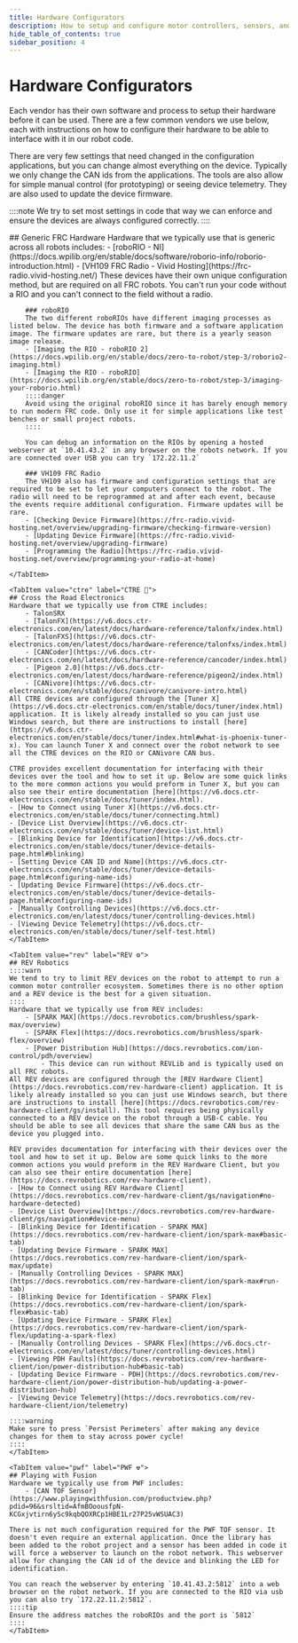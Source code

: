 ```yaml
---
title: Hardware Configurators
description: How to setup and configure motor controllers, sensors, and other hardware for an FRC robot.
hide_table_of_contents: true
sidebar_position: 4
---
```



# Hardware Configurators
Each vendor has their own software and process to setup their hardware before it can be used. There are a few common vendors we use below, each with instructions on how to configure their hardware to be able to interface with it in our robot code.

There are very few settings that need changed in the configuration applications, but you can change almost everything on the device. Typically we only change the CAN ids from the applications. The tools are also allow for simple manual control (for prototyping) or seeing device telemetry. They are also used to update the device firmware.

::::note
We try to set most settings in code that way we can enforce and ensure the devices are always configured correctly.
::::

<Tabs>
    <TabItem value="general" label="General 🧰" default>
    ## Generic FRC Hardware
    Hardware that we typically use that is generic across all robots includes:
        - [roboRIO - NI](https://docs.wpilib.org/en/stable/docs/software/roborio-info/roborio-introduction.html)
        - [VH109 FRC Radio - Vivid Hosting](https://frc-radio.vivid-hosting.net/)
        These devices have their own unique configuration method, but are required on all FRC robots. You can't run your code without a RIO and you can't connect to the field without a radio.

        ### roboRIO
        The two different roboRIOs have different imaging processes as listed below. The device has both firmware and a software application image. The firmware updates are rare, but there is a yearly season image release.
        - [Imaging the RIO - roboRIO 2](https://docs.wpilib.org/en/stable/docs/zero-to-robot/step-3/roborio2-imaging.html)
        - [Imaging the RIO - roboRIO](https://docs.wpilib.org/en/stable/docs/zero-to-robot/step-3/imaging-your-roborio.html)
        ::::danger
        Avoid using the original roboRIO since it has barely enough memory to run modern FRC code. Only use it for simple applications like test benches or small project robots.
        ::::

        You can debug an information on the RIOs by opening a hosted webserver at `10.41.43.2` in any browser on the robots network. If you are connected over USB you can try `172.22.11.2`

        ### VH109 FRC Radio
        The VH109 also has firmware and configuration settings that are required to be set to let your computers connect to the robot. The radio will need to be reprogrammed at and after each event, because the events require additional configuration. Firmware updates will be rare.
        - [Checking Device Firmware](https://frc-radio.vivid-hosting.net/overview/upgrading-firmware/checking-firmware-version)
        - [Updating Device Firmware](https://frc-radio.vivid-hosting.net/overview/upgrading-firmware)
        - [Programming the Radio](https://frc-radio.vivid-hosting.net/overview/programming-your-radio-at-home)

    </TabItem>

    <TabItem value="ctre" label="CTRE 🐔">
    ## Cross the Road Electronics
    Hardware that we typically use from CTRE includes:
        - TalonSRX
        - [TalonFX](https://v6.docs.ctr-electronics.com/en/latest/docs/hardware-reference/talonfx/index.html)
        - [TalonFXS](https://v6.docs.ctr-electronics.com/en/latest/docs/hardware-reference/talonfxs/index.html)
        - [CANCoder](https://v6.docs.ctr-electronics.com/en/latest/docs/hardware-reference/cancoder/index.html)
        - [Pigeon 2.0](https://v6.docs.ctr-electronics.com/en/latest/docs/hardware-reference/pigeon2/index.html)
        - [CANivore](https://v6.docs.ctr-electronics.com/en/stable/docs/canivore/canivore-intro.html)
    All CTRE devices are configured through the [Tuner X](https://v6.docs.ctr-electronics.com/en/stable/docs/tuner/index.html) application. It is likely already installed so you can just use Windows search, but there are instructions to install [here](https://v6.docs.ctr-electronics.com/en/stable/docs/tuner/index.html#what-is-phoenix-tuner-x). You can launch Tuner X and connect over the robot network to see all the CTRE devices on the RIO or CANivore CAN bus.

    CTRE provides excellent documentation for interfacing with their devices over the tool and how to set it up. Below are some quick links to the more common actions you would preform in Tuner X, but you can also see their entire documentation [here](https://v6.docs.ctr-electronics.com/en/stable/docs/tuner/index.html).
    - [How to Connect using Tuner X](https://v6.docs.ctr-electronics.com/en/stable/docs/tuner/connecting.html)
    - [Device List Overview](https://v6.docs.ctr-electronics.com/en/stable/docs/tuner/device-list.html)
    - [Blinking Device for Identification](https://v6.docs.ctr-electronics.com/en/stable/docs/tuner/device-details-page.html#blinking)
    - [Setting Device CAN ID and Name](https://v6.docs.ctr-electronics.com/en/stable/docs/tuner/device-details-page.html#configuring-name-ids)
    - [Updating Device Firmware](https://v6.docs.ctr-electronics.com/en/stable/docs/tuner/device-details-page.html#configuring-name-ids)
    - [Manually Controlling Devices](https://v6.docs.ctr-electronics.com/en/latest/docs/tuner/controlling-devices.html)
    - [Viewing Device Telemetry](https://v6.docs.ctr-electronics.com/en/stable/docs/tuner/self-test.html)
    </TabItem>

    <TabItem value="rev" label="REV ⚙️">
    ## REV Robotics
    ::::warn
    We tend to try to limit REV devices on the robot to attempt to run a common motor controller ecosystem. Sometimes there is no other option and a REV device is the best for a given situation.
    ::::
    Hardware that we typically use from REV includes:
        - [SPARK MAX](https://docs.revrobotics.com/brushless/spark-max/overview)
        - [SPARK Flex](https://docs.revrobotics.com/brushless/spark-flex/overview)
        - [Power Distribution Hub](https://docs.revrobotics.com/ion-control/pdh/overview)
            - This device can run without REVLib and is typically used on all FRC robots.
    All REV devices are configured through the [REV Hardware Client](https://docs.revrobotics.com/rev-hardware-client) application. It is likely already installed so you can just use Windows search, but there are instructions to install [here](https://docs.revrobotics.com/rev-hardware-client/gs/install). This tool requires being physically connected to a REV device on the robot through a USB-C cable. You should be able to see all devices that share the same CAN bus as the device you plugged into.

    REV provides documentation for interfacing with their devices over the tool and how to set it up. Below are some quick links to the more common actions you would preform in the REV Hardware Client, but you can also see their entire documentation [here](https://docs.revrobotics.com/rev-hardware-client).
    - [How to Connect using REV Hardware Client](https://docs.revrobotics.com/rev-hardware-client/gs/navigation#no-hardware-detected)
    - [Device List Overview](https://docs.revrobotics.com/rev-hardware-client/gs/navigation#device-menu)
    - [Blinking Device for Identification - SPARK MAX](https://docs.revrobotics.com/rev-hardware-client/ion/spark-max#basic-tab)
    - [Updating Device Firmware - SPARK MAX](https://docs.revrobotics.com/rev-hardware-client/ion/spark-max/update)
    - [Manually Controlling Devices - SPARK MAX](https://docs.revrobotics.com/rev-hardware-client/ion/spark-max#run-tab)
    - [Blinking Device for Identification - SPARK Flex](https://docs.revrobotics.com/rev-hardware-client/ion/spark-flex#basic-tab)
    - [Updating Device Firmware - SPARK Flex](https://docs.revrobotics.com/rev-hardware-client/ion/spark-flex/updating-a-spark-flex)
    - [Manually Controlling Devices - SPARK Flex](https://v6.docs.ctr-electronics.com/en/latest/docs/tuner/controlling-devices.html)
    - [Viewing PDH Faults](https://docs.revrobotics.com/rev-hardware-client/ion/power-distribution-hub#basic-tab)
    - [Updating Device Firmware - PDH](https://docs.revrobotics.com/rev-hardware-client/ion/power-distribution-hub/updating-a-power-distribution-hub)
    - [Viewing Device Telemetry](https://docs.revrobotics.com/rev-hardware-client/ion/telemetry)

    ::::warning
    Make sure to press `Persist Perimeters` after making any device changes for them to stay across power cycle!
    ::::
    </TabItem>

    <TabItem value="pwf" label="PWF ☢️">
    ## Playing with Fusion
    Hardware we typically use from PWF includes:
        - [CAN TOF Sensor](https://www.playingwithfusion.com/productview.php?pdid=96&srsltid=AfmBOoousfpN-KCGxjvtirn6ySc9kqbQOXRCp1HBE1Lr27P25vWSUAC3)

    There is not much configuration required for the PWF TOF sensor. It doesn't even require an external application. Once the library has been added to the robot project and a sensor has been added in code it will force a webserver to launch on the robot network. This webserver allow for changing the CAN id of the device and blinking the LED for identification.

    You can reach the webserver by entering `10.41.43.2:5812` into a web browser on the robot network. If you are connected to the RIO via usb you can also try `172.22.11.2:5812`.
    ::::tip
    Ensure the address matches the roboRIOs and the port is `5812`
    ::::
    </TabItem>
</Tabs>